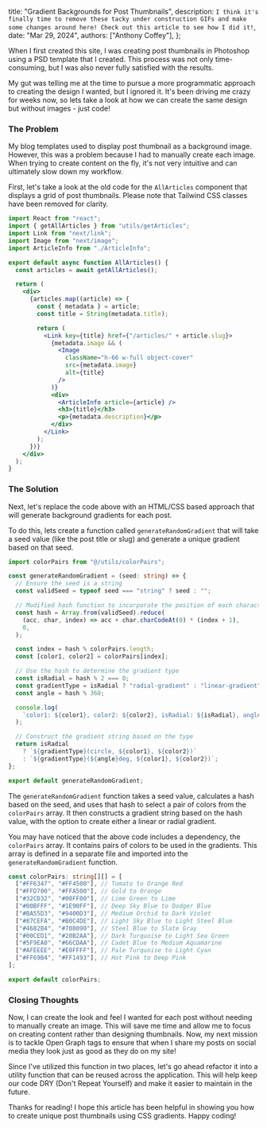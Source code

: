   title: "Gradient Backgrounds for Post Thumbnails",
  description: `I think it's finally time to remove these tacky under construction GIFs and make some changes around here! Check out this article to see how I did it!`,
  date: "Mar 29, 2024",
  authors: ["Anthony Coffey"],
};

When I first created this site, I was creating post thumbnails in Photoshop using
a PSD template that I created. This process was not only time-consuming, but I was also never fully satisfied with the results.

My gut was telling me at the time to pursue a more programmatic approach to creating the design I wanted, but I ignored it.
It's been driving me crazy for weeks now, so lets take a look at how we can create the same design but without images - just code!

### The Problem

My blog templates used to display post thumbnail as a background image. However, this was a problem because I had to manually
create each image. When trying to create content on the fly, it's not very intuitive and can ultimately slow down my workflow.

First, let's take a look at the old code for the `AllArticles` component that displays a grid of post thumbnails. Please note that Tailwind CSS classes have been removed for clarity.

```jsx
import React from "react";
import { getAllArticles } from "utils/getArticles";
import Link from "next/link";
import Image from "next/image";
import ArticleInfo from "./ArticleInfo";

export default async function AllArticles() {
  const articles = await getAllArticles();

  return (
    <div>
      {articles.map((article) => {
        const { metadata } = article;
        const title = String(metadata.title);

        return (
          <Link key={title} href={"/articles/" + article.slug}>
            {metadata.image && (
              <Image
                className="h-66 w-full object-cover"
                src={metadata.image}
                alt={title}
              />
            )}
            <div>
              <ArticleInfo article={article} />
              <h3>{title}</h3>
              <p>{metadata.description}</p>
            </div>
          </Link>
        );
      })}
    </div>
  );
}
```

### The Solution

Next, let's replace the code above with an HTML/CSS based approach that will generate background gradients for each post.

To do this, lets create a function called `generateRandomGradient` that will take a seed value (like the post title or slug) and generate a unique gradient based on that seed.

```typescript
import colorPairs from "@/utils/colorPairs";

const generateRandomGradient = (seed: string) => {
  // Ensure the seed is a string
  const validSeed = typeof seed === "string" ? seed : "";

  // Modified hash function to incorporate the position of each character
  const hash = Array.from(validSeed).reduce(
    (acc, char, index) => acc + char.charCodeAt(0) * (index + 1),
    0,
  );

  const index = hash % colorPairs.length;
  const [color1, color2] = colorPairs[index];

  // Use the hash to determine the gradient type
  const isRadial = hash % 2 === 0;
  const gradientType = isRadial ? "radial-gradient" : "linear-gradient";
  const angle = hash % 360;

  console.log(
    `color1: ${color1}, color2: ${color2}, isRadial: ${isRadial}, angle: ${angle}`,
  );

  // Construct the gradient string based on the type
  return isRadial
    ? `${gradientType}(circle, ${color1}, ${color2})`
    : `${gradientType}(${angle}deg, ${color1}, ${color2})`;
};

export default generateRandomGradient;
```

The `generateRandomGradient` function takes a seed value, calculates a hash based on the seed, and uses that hash to select a pair of colors from the `colorPairs` array. It then constructs a gradient string based on the hash value, with the option to create either a linear or radial gradient.

You may have noticed that the above code includes a dependency, the `colorPairs` array. It contains pairs of colors to be used in the gradients. This array is defined in a separate file and imported into the `generateRandomGradient` function.

```typescript
const colorPairs: string[][] = [
  ["#FF6347", "#FF4500"], // Tomato to Orange Red
  ["#FFD700", "#FFA500"], // Gold to Orange
  ["#32CD32", "#00FF00"], // Lime Green to Lime
  ["#00BFFF", "#1E90FF"], // Deep Sky Blue to Dodger Blue
  ["#BA55D3", "#9400D3"], // Medium Orchid to Dark Violet
  ["#87CEFA", "#B0C4DE"], // Light Sky Blue to Light Steel Blue
  ["#4682B4", "#708090"], // Steel Blue to Slate Gray
  ["#00CED1", "#20B2AA"], // Dark Turquoise to Light Sea Green
  ["#5F9EA0", "#66CDAA"], // Cadet Blue to Medium Aquamarine
  ["#AFEEEE", "#E0FFFF"], // Pale Turquoise to Light Cyan
  ["#FF69B4", "#FF1493"], // Hot Pink to Deep Pink
];

export default colorPairs;
```

### Closing Thoughts

Now, I can create the look and feel I wanted for each post without needing to manually create an image. This will save me time and allow me to focus on creating content rather than designing thumbnails. Now, my next mission is to tackle Open Graph tags to ensure that when I share my posts on social media they look just as good as they do on my site!

Since I've utilized this function in two places, let's go ahead refactor it into a utility function that can be reused across the application. This will help keep our code DRY (Don't Repeat Yourself) and make it easier to maintain in the future.

Thanks for reading! I hope this article has been helpful in showing you how to create unique post thumbnails using CSS gradients. Happy coding!
